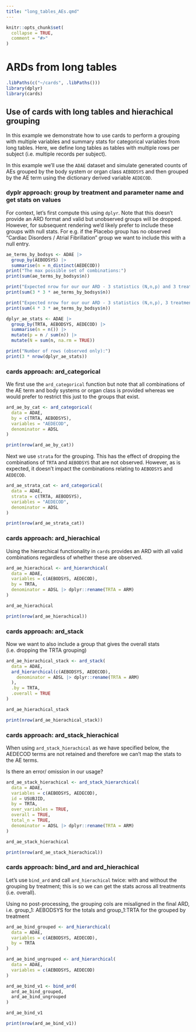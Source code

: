 ```yaml
---
title: "long_tables_AEs.qmd"
---
```


```r
knitr::opts_chunk$set(
  collapse = TRUE,
  comment = "#>"
)
```

# ARDs from long tables

```r
.libPaths(c("~/cards", .libPaths()))
library(dplyr)
library(cards)
```

## Use of cards with long tables and hierachical grouping

In this example we demonstrate how to use cards to perform a grouping with multiple variables and summary stats for categorical variables from long tables. Here, we define long tables as tables with multiple rows per subject (i.e. multiple records per subject).

In this example we'll use the `ADAE` dataset and simulate generated counts of AEs grouped by the body system or organ class `AEBODSYS` and then grouped by the AE term using the dictionary derived variable `AEDECOD`.

### dyplr approach: group by treatment and parameter name and get stats on values

For context, let's first compute this using `dplyr`. Note that this doesn't provide an ARD format and valid but unobserved groups will be dropped. However, for subsequent rendering we'd likely prefer to include these groups with null stats. For e.g. if the Placebo group has no observed "Cardiac Disorders / Atrial Fibrillation" group we want to include this with a null entry.

```r
ae_terms_by_bodsys <- ADAE |>
  group_by(AEBODSYS) |>
  summarise(n = n_distinct(AEDECOD))
print("The max possible set of combinations:")
print(sum(ae_terms_by_bodsys$n))

print("Expected nrow for our our ARD - 3 statistics (N,n,p) and 3 treatments:")
print(sum(3 * 3 * ae_terms_by_bodsys$n))

print("Expected nrow for our our ARD - 3 statistics (N,n,p), 3 treatments and totals:")
print(sum(4 * 3 * ae_terms_by_bodsys$n))
```

```r
dplyr_ae_stats <- ADAE |>
  group_by(TRTA, AEBODSYS, AEDECOD) |>
  summarise(n = n()) |>
  mutate(p = n / sum(n)) |>
  mutate(N = sum(n, na.rm = TRUE))

print("Number of rows (observed only):")
print(3 * nrow(dplyr_ae_stats))
```

### cards approach: ard_categorical

We first use the `ard_categorical` function but note that all combinations of the AE term and body systems or organ class is provided whereas we would prefer to restrict this just to the groups that exist.

```r
ard_ae_by_cat <- ard_categorical(
  data = ADAE,
  by = c(TRTA, AEBODSYS),
  variables = "AEDECOD",
  denominator = ADSL
)

print(nrow(ard_ae_by_cat))
```

Next we use `strata` for the grouping. This has the effect of dropping the combinations of `TRTA` and `AEBODSYS` that are not observed. However, as is expected, it doesn't impact the combinations relating to `AEBODSYS` and `AEDECOD`.

```r
ard_ae_strata_cat <- ard_categorical(
  data = ADAE,
  strata = c(TRTA, AEBODSYS),
  variables = "AEDECOD",
  denominator = ADSL
)

print(nrow(ard_ae_strata_cat))
```

### cards approach: ard_hierachical

Using the hierarchical functionality in `cards` provides an ARD with all valid combinations regardless of whether these are observed.

```r
ard_ae_hierachical <- ard_hierarchical(
  data = ADAE,
  variables = c(AEBODSYS, AEDECOD),
  by = TRTA,
  denominator = ADSL |> dplyr::rename(TRTA = ARM)
)

ard_ae_hierachical
```

```r
print(nrow(ard_ae_hierachical))
```

### cards approach: ard_stack

Now we want to also include a group that gives the overall stats (i.e. dropping the TRTA grouping)

```r
ard_ae_hierachical_stack <- ard_stack(
  data = ADAE,
  ard_hierarchical(c(AEBODSYS, AEDECOD),
    denominator = ADSL |> dplyr::rename(TRTA = ARM)
  ),
  .by = TRTA,
  .overall = TRUE
)

ard_ae_hierachical_stack
```

```r
print(nrow(ard_ae_hierachical_stack))
```

### cards approach: ard_stack_hierachical

When using `ard_stack_hierachical` as we have specified below, the AEDECOD terms are not retained and therefore we can't map the stats to the AE terms.

Is there an error/ omission in our usage?

```r
ard_ae_stack_hierachical <- ard_stack_hierarchical(
  data = ADAE,
  variables = c(AEBODSYS, AEDECOD),
  id = USUBJID,
  by = TRTA,
  over_variables = TRUE,
  overall = TRUE,
  total_n = TRUE,
  denominator = ADSL |> dplyr::rename(TRTA = ARM)
)

ard_ae_stack_hierachical
```

```r
print(nrow(ard_ae_stack_hierachical))
```

### cards approach: bind_ard and ard_hierachical

Let's use `bind_ard` and call `ard_hierachical` twice: with and without the grouping by treatment; this is so we can get the stats across all treatments (i.e. overall).

Using no post-processing, the grouping cols are misaligned in the final ARD, i.e. group_1: AEBODSYS for the totals and group_1:TRTA for the grouped by treatment

```r
ard_ae_bind_grouped <- ard_hierarchical(
  data = ADAE,
  variables = c(AEBODSYS, AEDECOD),
  by = TRTA
)

ard_ae_bind_ungrouped <- ard_hierarchical(
  data = ADAE,
  variables = c(AEBODSYS, AEDECOD)
)

ard_ae_bind_v1 <- bind_ard(
  ard_ae_bind_grouped,
  ard_ae_bind_ungrouped
)

ard_ae_bind_v1
```

```r
print(nrow(ard_ae_bind_v1))
```

